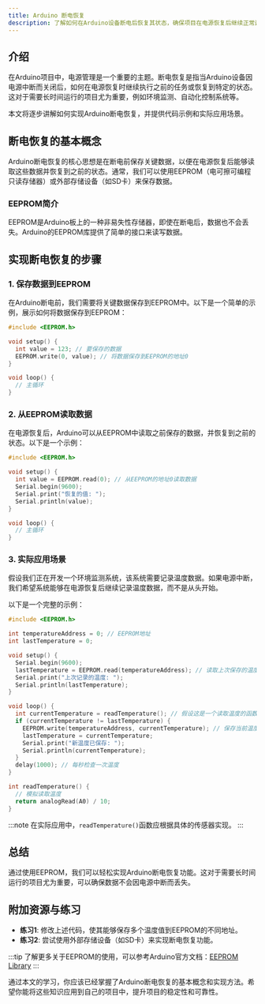 ```yaml
---
title: Arduino 断电恢复
description: 了解如何在Arduino设备断电后恢复其状态，确保项目在电源恢复后继续正常运行。本文适合初学者，包含代码示例和实际应用场景。
---
```


## 介绍

在Arduino项目中，电源管理是一个重要的主题。断电恢复是指当Arduino设备因电源中断而关闭后，如何在电源恢复时继续执行之前的任务或恢复到特定的状态。这对于需要长时间运行的项目尤为重要，例如环境监测、自动化控制系统等。

本文将逐步讲解如何实现Arduino断电恢复，并提供代码示例和实际应用场景。

## 断电恢复的基本概念

Arduino断电恢复的核心思想是在断电前保存关键数据，以便在电源恢复后能够读取这些数据并恢复到之前的状态。通常，我们可以使用EEPROM（电可擦可编程只读存储器）或外部存储设备（如SD卡）来保存数据。

### EEPROM简介

EEPROM是Arduino板上的一种非易失性存储器，即使在断电后，数据也不会丢失。Arduino的EEPROM库提供了简单的接口来读写数据。

## 实现断电恢复的步骤

### 1. 保存数据到EEPROM

在Arduino断电前，我们需要将关键数据保存到EEPROM中。以下是一个简单的示例，展示如何将数据保存到EEPROM：

```cpp
#include <EEPROM.h>

void setup() {
  int value = 123; // 要保存的数据
  EEPROM.write(0, value); // 将数据保存到EEPROM的地址0
}

void loop() {
  // 主循环
}
```

### 2. 从EEPROM读取数据

在电源恢复后，Arduino可以从EEPROM中读取之前保存的数据，并恢复到之前的状态。以下是一个示例：

```cpp
#include <EEPROM.h>

void setup() {
  int value = EEPROM.read(0); // 从EEPROM的地址0读取数据
  Serial.begin(9600);
  Serial.print("恢复的值: ");
  Serial.println(value);
}

void loop() {
  // 主循环
}
```

### 3. 实际应用场景

假设我们正在开发一个环境监测系统，该系统需要记录温度数据。如果电源中断，我们希望系统能够在电源恢复后继续记录温度数据，而不是从头开始。

以下是一个完整的示例：

```cpp
#include <EEPROM.h>

int temperatureAddress = 0; // EEPROM地址
int lastTemperature = 0;

void setup() {
  Serial.begin(9600);
  lastTemperature = EEPROM.read(temperatureAddress); // 读取上次保存的温度
  Serial.print("上次记录的温度: ");
  Serial.println(lastTemperature);
}

void loop() {
  int currentTemperature = readTemperature(); // 假设这是一个读取温度的函数
  if (currentTemperature != lastTemperature) {
    EEPROM.write(temperatureAddress, currentTemperature); // 保存当前温度
    lastTemperature = currentTemperature;
    Serial.print("新温度已保存: ");
    Serial.println(currentTemperature);
  }
  delay(1000); // 每秒检查一次温度
}

int readTemperature() {
  // 模拟读取温度
  return analogRead(A0) / 10;
}
```

:::note
在实际应用中，`readTemperature()`函数应根据具体的传感器实现。
:::

## 总结

通过使用EEPROM，我们可以轻松实现Arduino断电恢复功能。这对于需要长时间运行的项目尤为重要，可以确保数据不会因电源中断而丢失。

## 附加资源与练习

- **练习1**: 修改上述代码，使其能够保存多个温度值到EEPROM的不同地址。
- **练习2**: 尝试使用外部存储设备（如SD卡）来实现断电恢复功能。

:::tip
了解更多关于EEPROM的使用，可以参考Arduino官方文档：[EEPROM Library](https://www.arduino.cc/en/Reference/EEPROM)
:::

通过本文的学习，你应该已经掌握了Arduino断电恢复的基本概念和实现方法。希望你能将这些知识应用到自己的项目中，提升项目的稳定性和可靠性。